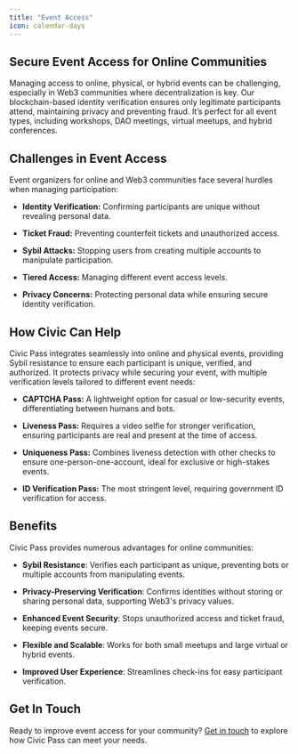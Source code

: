 ```yaml
---
title: "Event Access"
icon: calendar-days
---
```


## Secure Event Access for Online Communities

Managing access to online, physical, or hybrid events can be challenging, especially in Web3 communities where decentralization is key. Our blockchain-based identity verification ensures only legitimate participants attend, maintaining privacy and preventing fraud. It’s perfect for all event types, including workshops, DAO meetings, virtual meetups, and hybrid conferences.

## Challenges in Event Access

Event organizers for online and Web3 communities face several hurdles when managing participation:

* **Identity Verification:** Confirming participants are unique without revealing personal data.

* **Ticket Fraud:** Preventing counterfeit tickets and unauthorized access.

* **Sybil Attacks:** Stopping users from creating multiple accounts to manipulate participation.

* **Tiered Access:** Managing different event access levels.

* **Privacy Concerns:** Protecting personal data while ensuring secure identity verification.

## How Civic Can Help

Civic Pass integrates seamlessly into online and physical events, providing Sybil resistance to ensure each participant is unique, verified, and authorized. It protects privacy while securing your event, with multiple verification levels tailored to different event needs:

* **CAPTCHA Pass:** A lightweight option for casual or low-security events, differentiating between humans and bots.

* **Liveness Pass:** Requires a video selfie for stronger verification, ensuring participants are real and present at the time of access.

* **Uniqueness Pass:** Combines liveness detection with other checks to ensure one-person-one-account, ideal for exclusive or high-stakes events.

* **ID Verification Pass:** The most stringent level, requiring government ID verification for access.

## Benefits

Civic Pass provides numerous advantages for online communities:

* **Sybil Resistance**: Verifies each participant as unique, preventing bots or multiple accounts from manipulating events.

* **Privacy-Preserving Verification**: Confirms identities without storing or sharing personal data, supporting Web3's privacy values.

* **Enhanced Event Security**: Stops unauthorized access and ticket fraud, keeping events secure.

* **Flexible and Scalable**: Works for both small meetups and large virtual or hybrid events.

* **Improved User Experience**: Streamlines check-ins for easy participant verification.

## Get In Touch

Ready to improve event access for your community? [Get in touch](https://civickey.typeform.com/req-custom) to explore how Civic Pass can meet your needs.

